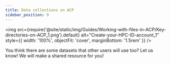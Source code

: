 ```yaml
---
title: Data collections on ACP
sidebar_position: 9
---
```


<img src={require('@site/static/img/Guides/Working-with-files-in-ACP/Key-directories-on-ACP_1.png').default}
    alt="Create-your-HPC-ID-account_1"
    style={{ width: '100%', objectFit: 'cover', marginBottom: '1.5rem' }}
/>

You think there are some datasets that other users will use too? Let us know! We will make a shared resource for you!
